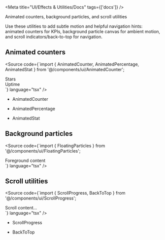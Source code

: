 
<Meta title="UI/Effects & Utilities/Docs" tags={['docs']} />

<Title>Effects & Utilities</Title>

<Subtitle>Animated counters, background particles, and scroll utilities</Subtitle>

<Description>
Use these utilities to add subtle motion and helpful navigation hints: animated counters for KPIs,
background particle canvas for ambient motion, and scroll indicators/back-to-top for navigation.
</Description>

## Animated counters

<Source
  code={`import { AnimatedCounter, AnimatedPercentage, AnimatedStat } from '@/components/ui/AnimatedCounter';

<div className="grid md:grid-cols-3 gap-6">
  <div className="text-center">
    <div className="text-3xl font-bold text-white"><AnimatedCounter value={4200} prefix="~" /></div>
    <div className="text-sm text-gray-400">Stars</div>
  </div>
  <div className="text-center">
    <div className="text-3xl font-bold text-white"><AnimatedPercentage value={98.3} /></div>
    <div className="text-sm text-gray-400">Uptime</div>
  </div>
  <AnimatedStat label="Active users" value={12345} />
</div>`}
  language="tsx"
/>

- AnimatedCounter
<ArgsTable of={AnimatedCounter} />

- AnimatedPercentage
<ArgsTable of={AnimatedPercentage} />

- AnimatedStat
<ArgsTable of={AnimatedStat} />

## Background particles

<Source
  code={`import { FloatingParticles } from '@/components/ui/FloatingParticles';

<div className="relative min-h-[200px]">
  <FloatingParticles count={30} />
  <div className="relative z-10 p-6">Foreground content</div>
</div>`}
  language="tsx"
/>

<ArgsTable of={FloatingParticles} />

## Scroll utilities

<Source
  code={`import { ScrollProgress, BackToTop } from '@/components/ui/ScrollProgress';

<div>
  <ScrollProgress />
  <div style={{ height: 800 }}>Scroll content...</div>
  <BackToTop />
</div>`}
  language="tsx"
/>

- ScrollProgress
<ArgsTable of={ScrollProgress} />

- BackToTop
<ArgsTable of={BackToTop} />

